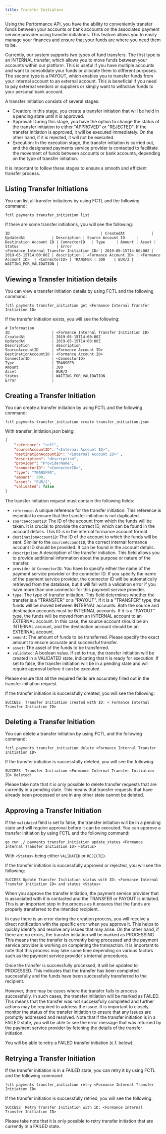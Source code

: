```yaml
---
title: Transfer Initiation
---
```


Using the Performance API, you have the ability to conveniently transfer funds
between your accounts or bank accounts on the associated payment service
provider using transfer initiations. This feature allows you to easily manage
your finances and ensure that your funds are where you need them to be.

Currently, our system supports two types of fund transfers. The first type is an
INTERNAL transfer, which allows you to move funds between your accounts within
our platform. This is useful if you have multiple accounts and want to
consolidate your funds or allocate them to different purposes. The second type
is a PAYOUT, which enables you to transfer funds from your internal account to
an external account. This is beneficial if you need to pay external vendors or
suppliers or simply want to withdraw funds to your personal bank account.

A transfer initiation consists of several stages:

- Creation: In this stage, you create a transfer initiation that will be held
in a pending state until it is approved.
- Approval: During this stage, you have the option to change the status of the
transfer initiation to either "APPROVED" or "REJECTED". If the transfer
initiation is approved, it will be executed immediately. On the other hand,
if it is rejected, it will not be executed.
- Execution: In the execution stage, the transfer initiation is carried out,
and the designated payments service provider is contacted to facilitate the
movement of funds between accounts or bank accounts, depending on the type of
transfer initiation.

It is important to follow these stages to ensure a smooth and efficient transfer
process.

## Listing Transfer Initiations

You can list all transfer initiations by using FCTL and the following command:

```shell
fctl payments transfer_initiation list
```

If there are some transfer initiations, you will see the following:

```
ID                                         | CreatedAt            | UpdatedAt            | Description | Source Account ID     | Destination Account ID | ConnectorID   | Type     | Amount | Asset | Status                 | Error
<Formance Internal Transfer Initiation ID> | 2019-05-15T14:00:00Z | 2019-05-15T14:00:00Z | description | <Formance Account ID> | <Formance Account ID>  | <ConnectorID> | TRANSFER | 300    | EUR/2 | WAITING_FOR_VALIDATION |
```

## Viewing a Transfer Initiation details

You can view a transfer initiation details by using FCTL and the following command:

```shell
fctl payments transfer_initiation get <Formance Internal Transfer Initiation ID>
```

If the transfer initiation exists, you will see the following:

```
# Information
ID                   | <Formance Internal Transfer Initiation ID>
CreatedAt            | 2019-05-15T14:00:00Z
UpdatedAt            | 2019-05-15T14:00:00Z
Description          | description
SourceAccountID      | <Formance Account ID>
DestinationAccountID | <Formance Account ID>
ConnectorID          | <ConnectorID>
Type                 | TRANSFER
Amount               | 300
Asset                | EUR/2
Status               | WAITING_FOR_VALIDATION
Error                |
```

## Creating a Transfer Initiation

You can create a transfer initiation by using FCTL and the following command:

```shell
fctl payments transfer_initiation create transfer_initiation.json
```

With transfer_initiation.json being:

```json
{
    "reference": "ref1",
    "sourceAccountID": "<Internal Account ID>",
    "destinationAccountID": "<Internal Account ID>" ,
    "description": "description",
    "provider": "ProviderName",
    "connectorID": "<ConnectorID>",
    "type": "TRANSFER",
    "amount": 300,
    "asset": "EUR/2",
    "validated": false
}
```

The transfer initiation request must contain the following fields:

- `reference`: A unique reference for the transfer initiation. This reference is
essential to ensure that the transfer initiation is not duplicated.
- `sourceAccountID`: The ID of the account from which the funds will be taken.
It is crucial to provide the correct ID, which can be found in the account
details. This ID is in the internal formance account format.
- `destinationAccountID`: The ID of the account to which the funds will be sent.
Similar to the `sourceAccountID`, the correct internal formance account ID
should be provided. It can be found in the account details.
- `description`: A description of the transfer initiation. This field allows you
to provide additional information about the purpose or nature of the transfer.
- `provider` or `ConnectorID`: You have to specify either the name of the
payment service provider or the connector ID. If you specify the name of the
payment service provider, the connector ID will be automatically retrieved from
the database, but it will fail with a validation error if you have more than
one connector for this payment service provider.
- `type`: The type of transfer initiation. This field determines whether the
transfer is a "TRANSFER" or a "PAYOUT". If it is a "TRANSFER" type, the funds
will be moved between INTERNAL accounts. Both the source and destination
accounts must be INTERNAL accounts. If it is a "PAYOUT" type, the funds will be
moved from an INTERNAL account to an EXTERNAL account. In this case, the source
account should be an INTERNAL account, and the destination account should be an
EXTERNAL account.
- `amount`: The amount of funds to be transferred. Please specify the exact
amount to ensure accurate and successful transfer.
- `asset`: The asset of the funds to be transferred.
- `validated`: A boolean value. If set to true, the transfer initiation will be
created in a VALIDATED state, indicating that it is ready for execution. If set
to false, the transfer initiation will be in a pending state and will require
approval before it can be executed.

Please ensure that all the required fields are accurately filled out in the
transfer initiation request.

If the transfer initiation is successfully created, you will see the following:

```
SUCCESS  Transfer Initiation created with ID: < Formance Internal Transfer Initiation ID>
```

## Deleting a Transfer Initiation

You can delete a transfer initiation by using FCTL and the following command:

```shell
fctl payments transfer_initiation delete <Formance Internal Transfer Initiation ID>
```

If the transfer initiation is successfully deleted, you will see the following:

```
SUCCESS  Transfer Initiation <Formance Internal Transfer Initiation ID> Deleted!
```

Please take note that it is only possible to delete transfer requests that are
currently in a pending state. This means that transfer requests that have
already been processed or are in any other state cannot be deleted.


## Approving a Transfer Initiation

If the `validated` field is set to false, the transfer initiation will be in a
pending state and will require approval before it can be executed. You can
approve a transfer initiation by using FCTL and the following command:

```shell
go run ./ payments transfer_initiation update_status <Formance Internal Transfer Initiation ID> <Status>
```

With `<Status>` being either `VALIDATED` or `REJECTED`.

If the transfer initiation is successfully approved or rejected, you will see
the following:

```
SUCCESS Update Transfer Initiation status with ID: <Formance Internal Transfer Initiation ID> and status <Status>
```

When you approve the transfer initiation, the payment service provider that is
associated with it is contacted and the TRANSFER or PAYOUT is initiated. This is
an important step in the process as it ensures that the funds are properly
transferred to the intended recipient.

In case there is an error during the creation process, you will receive a direct
notification with the specific error when you approve it. This helps to quickly
identify and resolve any issues that may arise. On the other hand, if there are
no errors, the transfer initiation will be marked as PROCESSING. This means that
the transfer is currently being processed and the payment service provider is
working on completing the transaction. It is important to note that this process
may take some time depending on various factors such as the payment service
provider's internal procedures.

Once the transfer is successfully processed, it will be updated to PROCESSED.
This indicates that the transfer has been completed successfully and the funds
have been successfully transferred to the recipient.

However, there may be cases where the transfer fails to process successfully.
In such cases, the transfer initiation will be marked as FAILED. This means that
the transfer was not successfully completed and further actions may be required
to address the issue. It is important to closely monitor the status of the
transfer initiation to ensure that any issues are promptly addressed and
resolved. Note that if the transfer initiation is in a FAILED state, you will
be able to see the error message that was returned by the payment service
provider by fetching the details of the transfer initiation.

You will be able to retry a FAILED transfer initiation (c.f. below).

## Retrying a Transfer Initiation

If the transfer initiation is in a FAILED state, you can retry it by using FCTL
and the following command:

```shell
fctl payments transfer_initiation retry <Formance Internal Transfer Initiation ID>
```

If the transfer initiation is successfully retried, you will see the following:

```
SUCCESS  Retry Transfer Initiation with ID: <Formance Internal Transfer Initiation ID>
```

Please take note that it is only possible to retry transfer initiation that are
currently in a FAILED state.
